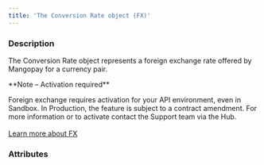 ```yaml
---
title: 'The Conversion Rate object (FX)'  
---
```


  
### Description
The Conversion Rate object represents a foreign exchange rate offered by Mangopay for a currency pair.   

<Note>  
**Note – Activation required** 
  
Foreign exchange requires activation for your API environment, even in Sandbox. In Production, the feature is subject to a contract amendment. For more information or to activate contact the Support team via the Hub.  
</Note>  
<a href="#" class="btn Secondary normal">Learn more about FX</a>  

### Attributes  

<DebitedCurrency />  

<CreditedCurrency />  

<ClientRate />  

<MarketRate />  

<MarketRateDate />